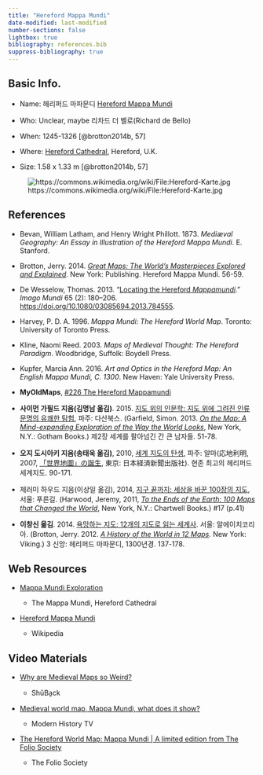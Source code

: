 ```yaml
---
title: "Hereford Mappa Mundi"
date-modified: last-modified
number-sections: false
lightbox: true
bibliography: references.bib
suppress-bibliography: true
---
```


## Basic Info.

-   Name: 헤리퍼드 마파문디 [Hereford Mappa Mundi](https://en.wikipedia.org/wiki/Hereford_Mappa_Mundi)

-   Who: Unclear, maybe 리차드 더 벨로(Richard de Bello)

-   When: 1245-1326 [@brotton2014b, 57]

-   Where: [Hereford Cathedral](https://www.herefordcathedral.org/), Hereford, U.K.

-   Size: 1.58 x 1.33 m [@brotton2014b, 57]

![https://commons.wikimedia.org/wiki/File:Hereford-Karte.jpg](https://upload.wikimedia.org/wikipedia/commons/thumb/4/48/Hereford-Karte.jpg/1761px-Hereford-Karte.jpg)

## References

-   Bevan, William Latham, and Henry Wright Phillott. 1873. *Mediæval Geography: An Essay in Illustration of the Hereford Mappa Mundi*. E. Stanford.

-   Brotton, Jerry. 2014. [*Great Maps: The World’s Masterpieces Explored and Explained*](https://www.amazon.com/Great-Maps-Masterpieces-Explained-Smithsonian/dp/1465424636/ref=sr_1_1?crid=MTLGQHLZ5SRU&keywords=Great+Maps%3A+The+World%E2%80%99s+Masterpieces+Explored+and+Explained&qid=1707203784&s=books&sprefix=great+maps+the+world+s+masterpieces+explored+and+explained%2Cstripbooks-intl-ship%2C231&sr=1-1). New York: Publishing. Hereford Mappa Mundi. 56-59.

-   De Wesselow, Thomas. 2013. “[Locating the Hereford *Mappamundi*](papers/de_wesselow_2013.pdf).” *Imago Mundi* 65 (2): 180–206. <https://doi.org/10.1080/03085694.2013.784555>.

-   Harvey, P. D. A. 1996. *Mappa Mundi: The Hereford World Map*. Toronto: University of Toronto Press.

-   Kline, Naomi Reed. 2003. *Maps of Medieval Thought: The Hereford Paradigm*. Woodbridge, Suffolk: Boydell Press.

-   Kupfer, Marcia Ann. 2016. *Art and Optics in the Hereford Map: An English Mappa Mundi, C. 1300*. New Haven: Yale University Press.

-   **MyOldMaps**, [#226 The Hereford Mappamundi](file:///C:/Users/User/Zotero/storage/N4WA7ZC6/226-the-hereford-mappamundi.html)

-   **사이먼 가필드 지음(김명남 옮김)**. 2015. [지도 위의 인문학: 지도 위에 그려진 인류 문명의 유쾌한 탐험](https://www.yes24.com/Product/Goods/23544580), 파주: 다산북스. (Garfield, Simon. 2013. [*On the Map: A Mind-expanding Exploration of the Way the World Looks*](https://www.amazon.com/Map-Mind-Expanding-Exploration-Notable-Adults/dp/1592407803/ref=sr_1_1?crid=3BJW1GMAX4YZ5&dib=eyJ2IjoiMSJ9.lQGK5iKst9YJ8yMba6Ck0TRUHjQNFMzmbWXLYoV6jo4Jk4J7_nKqqf7F2C6id3nHQltlEDYPQ39oLfK4oLqViqP1LTrmA66wA6jVbBRQOuQGWWx0Oxc72aDNdtS3WoQYNFIXZ-uyCrWncYV83Q2QjQ.FdwJlG7VbG8FpX75S9mLb0ynmr8fBli71VRD27DKD9U&dib_tag=se&keywords=On+the+Map%3A+A+Mind-expanding&qid=1705823976&s=books&sprefix=on+the+map+a+mind-expanding%2Cstripbooks-intl-ship%2C227&sr=1-1), New York, N.Y.: Gotham Books.) 제2장 세계를 팔아넘긴 간 큰 남자들. 51-78.

-   **오지 도시아키 지음(송태욱 옮김)**, 2010, [세계 지도의 탄생](https://www.yes24.com/Product/Goods/3969693), 파주: 알마(応地利明, 2007, [「世界地圖」の誕生](https://www.amazon.com/Sekai-chizu-tanjo%C3%8C-kataru/dp/4532165830), 東京: 日本経済新聞出版社). 현존 최고의 헤리퍼드 세계지도. 90-171.

-   제러미 하우드 지음(이상일 옮김), 2014, [지구 끝까지: 세상을 바꾼 100장의 지도](https://www.yes24.com/Product/Goods/11772692), 서울: 푸른길. (Harwood, Jeremy, 2011, [*To the Ends of the Earth: 100 Maps that Changed the World*](https://www.amazon.com/Ends-Earth-Maps-Changed-World/dp/0785828982), New York, N.Y.: Chartwell Books.) #17 (p.41)

-   **이창신 옮김**. 2014. [욕망하는 지도: 12개의 지도로 읽는 세계사](https://www.yes24.com/Product/goods/12192777). 서울: 알에이치코리아. (Brotton, Jerry. 2012. [*A History of the World in 12 Maps*](https://www.amazon.com/History-World-12-Maps/dp/0143126024/ref=sr_1_1?crid=9UJLJ246IYSS&dib=eyJ2IjoiMSJ9.FY-MmIMOaa_OhpIKA0R7CHSpbeqP3wOtOFs1sSfDjxeQ8INh1JiJ-KQljiGWcA25hxz874-gObNXP3X5ux2xio52rPEJBPyZ7ZvLFDY0DDy8yLVU9scI67gu_NYK-0eK0EXvGAmeM6n4j8Vlbb5scmVYm88eBN25OVoCVQ_OnJwXaIQhrTFJBx88eP5I5jEQC0fdviI7qwn7JuLEicvdF9YVmfvRWbYyWu7okUNlW0A._mvJs7KogkSTGtuBdXenODFkqSV87AzIcwZwWisz9to&dib_tag=se&keywords=A+History+of+the+World+in+12+Maps&qid=1705823939&s=books&sprefix=a+history+of+the+world+in+12+maps%2Cstripbooks-intl-ship%2C217&sr=1-1)*.* New York: Viking.) 3 신앙: 헤리퍼드 마파문디, 1300년경. 137-178.

## Web Resources

-   [Mappa Mundi Exploration](https://www.themappamundi.co.uk/)

    -   The Mappa Mundi, Hereford Cathedral

-   [Hereford Mappa Mundi](https://en.wikipedia.org/wiki/Hereford_Mappa_Mundi)

    -   Wikipedia

## Video Materials

-   [Why are Medieval Maps so Weird?](https://www.youtube.com/watch?v=TuXcA8l6zy8)

    -   ShūBa̱ck

-   [Medieval world map, Mappa Mundi, what does it show?](https://www.youtube.com/watch?v=n4uHbTtWbe8)

    -   Modern History TV

-   [The Hereford World Map: Mappa Mundi \| A limited edition from The Folio Society](https://www.youtube.com/watch?v=uO-IJUP_UBQ)

    -   The Folio Society
